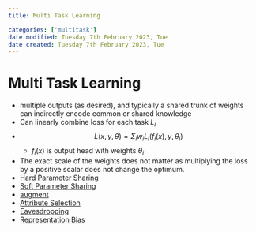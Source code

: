 ```yaml
---
title: Multi Task Learning

categories: ['multitask']
date modified: Tuesday 7th February 2023, Tue
date created: Tuesday 7th February 2023, Tue
---
```


# Multi Task Learning


- multiple outputs (as desired), and typically a shared trunk of weights can indirectly encode common or shared knowledge
- Can linearly combine loss for each task $L_{i}$
- $$L(x,y, \theta) = \Sigma_{i}w_{i}L_{i}(f_{i}(x), y, \theta_{i})$$
	- $f_{i}(x)$ is output head with weights $\theta_{i}$
- The exact scale of the weights does not matter as multiplying the loss by a positive scalar does not change the optimum.
- [Hard Parameter Sharing](Hard Parameter Sharing.qmd)
- [Soft Parameter Sharing](Soft Parameter Sharing.qmd)
- [augment](augment.qmd) 
- [Attribute Selection](Attribute Selection.qmd)
- [Eavesdropping](Eavesdropping.qmd)
- [Representation Bias](Representation Bias.qmd)



